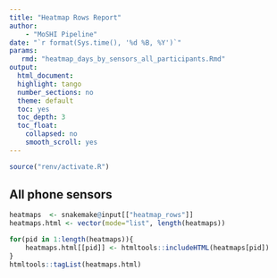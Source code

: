 ```yaml
---
title: "Heatmap Rows Report"
author:
    - "MoSHI Pipeline"
date: "`r format(Sys.time(), '%d %B, %Y')`"
params:
   rmd: "heatmap_days_by_sensors_all_participants.Rmd"
output:
  html_document:
  highlight: tango
  number_sections: no
  theme: default
  toc: yes
  toc_depth: 3
  toc_float:
    collapsed: no
    smooth_scroll: yes
---
```


```r
source("renv/activate.R")
```

## All phone sensors

```r
heatmaps  <- snakemake@input[["heatmap_rows"]]
heatmaps.html <- vector(mode="list", length(heatmaps))

for(pid in 1:length(heatmaps)){
    heatmaps.html[[pid]] <- htmltools::includeHTML(heatmaps[pid])
}
htmltools::tagList(heatmaps.html)
```
